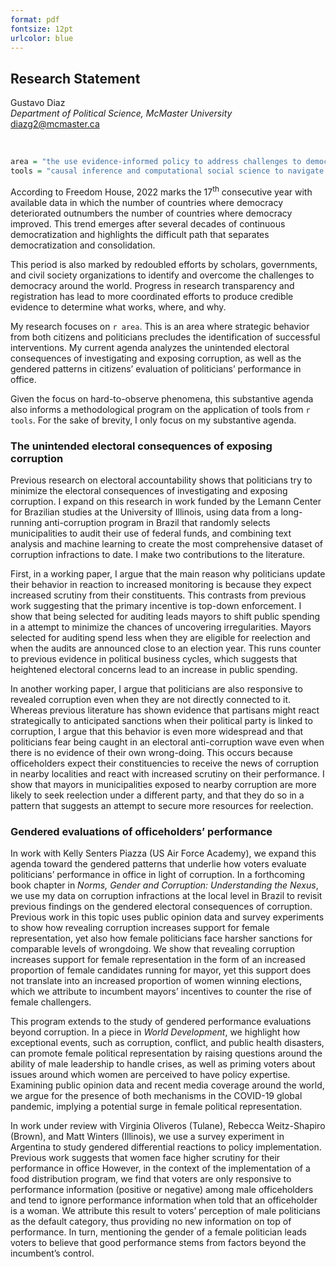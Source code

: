 ```yaml
---
format: pdf
fontsize: 12pt
urlcolor: blue
---
```

## Research Statement

Gustavo Diaz  
*Department of Political Science, McMaster University*  
<diazg2@mcmaster.ca>  
\hrule

&nbsp;


```r
area = "the use evidence-informed policy to address challenges to democracy in the Global South"
tools = "causal inference and computational social science to navigate research design trade-offs before data collection in quantitative studies"
```

<!-- I have no idea how to make this 3 pages -->

<!-- One short paragraph or sentence to situate my work. Use the beginning of the ddem syllabus-->
According to Freedom House, 2022 marks the 17^th^ consecutive year with available data in which the number of countries where democracy deteriorated outnumbers the number of countries where democracy improved. This trend emerges after several decades of continuous democratization and highlights the difficult path that separates democratization and consolidation.

This period is also marked by redoubled efforts by scholars, governments, and civil society organizations to identify and overcome the challenges to democracy around the world. Progress in research transparency and registration has lead to more coordinated efforts to produce credible evidence to determine what works, where, and why.

My research focuses on `r area`. This is an area where strategic behavior from both citizens and politicians precludes the identification of successful interventions. My current agenda analyzes the unintended electoral consequences of investigating and exposing corruption, as well as the gendered patterns in citizens' evaluation of politicians' performance in office.

Given the focus on hard-to-observe phenomena, this substantive agenda also informs a methodological program on the application of tools from `r tools`. For the sake of brevity, I only focus on my substantive agenda.

### The unintended electoral consequences of exposing corruption

<!-- The literature in political science and economics on electoral accountability highlights voters' adverse selection problem: They prefer to have good over bad elected officials but they can only infer an incumbent's type through observable outputs of their performance. Therefore, corrupt incumbents have incentives to hide illicit activities and appear good. To fight corruption, governments, civil society organizations, and scholars devote considerable resources to implementing and evaluating anti-corruption interventions that attempt to bridge the information gap between voters and politicians' performance in office. However, the cumulative evidence suggests that these interventions rarely translate into voters sanctioning corrupt incumbents. -->

<!-- A recent explanation for the lack of electoral sanctions is that politicians undertake preemptive behavior to ward off the negative consequences of corruption. For example, previous research shows that political parties avoid nominating legislators investigated for corruption to reelection. On the other side of the coin, research also shows that local level elected officials switch away from parties investigated for corruption after securing reelection. In short, politicians avoid direct association with corruption. -->

Previous research on electoral accountability shows that politicians try to minimize the electoral consequences of investigating and exposing corruption. I expand on this research in work funded by the Lemann Center for Brazilian studies at the University of Illinois, using data from a long-running anti-corruption program in Brazil that randomly selects municipalities to audit their use of federal funds, and combining text analysis and machine learning to create the most comprehensive dataset of corruption infractions to date. I make two contributions to the literature.

First, in a working paper, I argue that the main reason why politicians update their behavior in reaction to increased monitoring is because they expect increased scrutiny from their constituents. This contrasts from previous work suggesting that the primary incentive is top-down enforcement. I show that being selected for auditing leads mayors to shift public spending in a attempt to minimize the chances of uncovering irregularities. Mayors selected for auditing spend less when they are eligible for reelection and when the audits are announced close to an election year. This runs counter to previous evidence in political business cycles, which suggests that heightened electoral concerns lead to an increase in public spending.

In another working paper, I argue that politicians are also responsive to revealed corruption even when they are not directly connected to it. Whereas previous literature has shown evidence that partisans might react strategically to anticipated sanctions when their political party is linked to corruption, I argue that this behavior is even more widespread and that politicians fear being caught in an electoral anti-corruption wave even when there is no evidence of their own wrong-doing. This occurs because officeholders expect their constituencies to receive the news of corruption in nearby localities and react with increased scrutiny on their performance. I show that mayors in municipalities exposed to nearby corruption are more likely to seek reelection under a different party, and that they do so in a pattern that suggests an attempt to secure more resources for reelection.

### Gendered evaluations of officeholders' performance

In work with Kelly Senters Piazza (US Air Force Academy), we expand this agenda toward the gendered patterns that underlie how voters evaluate politicians' performance in office in light of corruption. In a forthcoming book chapter in *Norms, Gender and Corruption: Understanding the Nexus*, we use my data on corruption infractions at the local level in Brazil to revisit previous findings on the gendered electoral consequences of corruption. Previous work in this topic uses public opinion data and survey experiments to show how revealing corruption increases support for female representation, yet also how female politicians face harsher sanctions for comparable levels of wrongdoing. We show that revealing corruption increases support for female representation in the form of an increased proportion of female candidates running for mayor, yet this support does not translate into an increased proportion of women winning elections, which we attribute to incumbent mayors' incentives to counter the rise of female challengers. 

This program extends to the study of gendered performance evaluations beyond corruption. In a piece in *World Development*, we highlight how exceptional events, such as corruption, conflict, and public health disasters, can promote female political representation by raising questions around the ability of male leadership to handle crises, as well as priming voters about issues around which women are perceived to have policy expertise. Examining public opinion data and recent media coverage around the world, we argue for the presence of both mechanisms in the COVID-19 global pandemic, implying a potential surge in female political representation.

In work under review with Virginia Oliveros (Tulane), Rebecca Weitz-Shapiro (Brown), and Matt Winters (Illinois), we use a survey experiment in Argentina to study gendered differential reactions to policy implementation. Previous work suggests that women face higher scrutiny for their performance in office However, in the context of the implementation of a food distribution program, we find that voters are only responsive to performance information (positive or negative) among male officeholders and tend to ignore performance information when told that an officeholder is a woman. We attribute this result to voters' perception of male politicians as the default category, thus providing no new information on top of performance. In turn, mentioning the gender of a female politician leads voters to believe that good performance stems from factors beyond the incumbent's control.

<!-- ### Improving precision before data analysis -->

<!-- The focus on corruption and performance evaluations in my work has led me to contribute to the development of tools to improve our ability to detect or measure hard-to-observe social and political phenomena. This agenda currently focuses on survey and field experiments. In the future, I plan expand toward quasi-experiments and observational studies. -->

<!-- For example, in a manuscript accepted at the *Journal of Experimental Political Science*, I revisit double list experiments. Social scientists use list experiments in surveys when respondents may conceal their answer to sensitive questions. When their assumptions are met, list experiments reduce sensitivity biases from misreporting. However, they tend to produce estimates with high variance, which prevents researchers from improving upon direct questioning. Double list experiments promise to remedy this by implementing two parallel list experiments and then aggregating their results, which roughly halves the variance of the estimate for the prevalence of the sensitive trait. This implies an estimator that is more precise and still unbiased, but their implementation brings the question over whether the aggregation of the results of two parallel experiments yields a valid estimate. I propose a statistical test to assess the validity of estimates from double list experiments by leveraging variation in the order in which respondents receive the sensitive item, which provides researchers with a tool to apply this technique more widely. -->

<!-- As another example, in work under review with Erin Rossiter (Notre Dame), we discuss the circumstances under which adopting a research design feature aimed at improving precision can instead hurt precision through sample loss. For example, block randomization often improves precision, but it may require contacting participants multiple times to collect blocking covariates before treatment and then post-treatment outcomes. This creates space for either explicit (e.g. subjects dropping from the study between waves) or implicit sample loss (e.g. resource limitation forcing researchers to halve the sample size). Both forms of sample loss may offset the precision gains of blocking. Both standard and block randomized experiments have well-known unbiased estimators, but one must choose whether to block or not depending on the expected gains in precision. Through simulation and the reanalysis of a survey experiment on misinformation in social media, we illustrate how researchers can entertain this precision-retention tradeoff at the pre-analysis stage. -->

<!-- include crime-uruguay as an example of future work if application explicitly requires it -->
